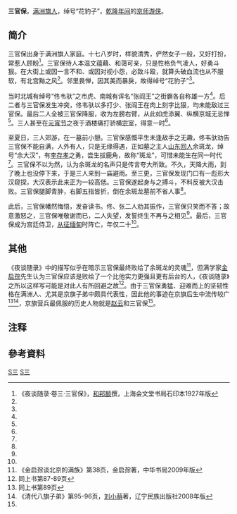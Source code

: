 '''三官保'''，[[满族|满洲旗人]]，绰号“花豹子”，[[乾隆年间|乾隆年间]]的[[北京|京师]][[游侠|游侠]]。

==简介==
三官保出身于满洲旗人家庭。十七八岁时，样貌清秀，俨然女子一般，又好打扮，常惹人顾盼<ref name="夜谈">《夜谈随录·卷三·三官保》，[[和邦额|和邦额]]撰，上海会文堂书局石印本1927年版</ref>。三官保待人本温文蕴藉、和蔼可亲，只是性格负气凌人，好勇斗狠。在大街上或因一言不和、或因对视小怨，必致斗殴，就算头破血流也从不服软，有北宫黝之风{{noteTag|1= '''北宫黝'''，又称“'''北宫子'''”，春秋时期齐国的勇士，即使眼睛被戳也不躲避。《孟子·公孙丑上》和《淮南子·主术训》载有其事迹}}<ref name="夜谈" />。邻里畏惮，因其美而暴戾，故得绰号“花豹子”<ref name="夜谈" />。

当时北城有绰号“佟韦驮”之市虎、南城有诨名“张阎王”之街霸各自称雄一方<ref name="夜谈" />。后二者与三官保发生冲突，佟韦驮以多打少、张阎王在肉上刻字比狠，均未能敌过三官保。最后二人全被三官保降服，收为左膀右臂，从此如虎添翼、纵横京城无忌惮<ref name="夜谈" />。三人甚至在[[元宵节|元宵节]]之夜于酒楼痛打骄横[[清朝宗室|宗室]]，得意一时<ref name="夜谈" />。

至夏日，三人郊游，在一墓前小憩。三官保感慨平生未逢敌手之无趣，佟韦驮劝告三官保不能自满，人外有人，只是无缘得遇，正如墓之主人[[山东省|山东]][[回族|回人]]余斑龙，绰号“余大汉”，有[[李存孝_(唐朝)|李存孝]]之勇，尝生拔鹿角，故称“斑龙”，可惜未能生在同一时代<ref name="夜谈" />。三官保不以为然，认为余斑龙的名声只是传言夸大所致。不久，天降大雨，到了晚上也没停下来，于是三人来到一庙避雨。至三更，三官保发现门口有一彪形大汉窥探，大汉表示此来正为一较高低。三官保遂起身与之搏斗，不料反被大汉击败。三官保腿脚青肿，右脚五指皆折，倒在余斑龙墓前不省人事<ref name="夜谈" />。

此后，三官保幡然悔悟，发奋读书。佟、张二人劝其振作，三官保只笑而不答；故意激怒之，三官保唯敬谢而已，二人失望，发誓终生不再与之相见<ref name="夜谈" />。最后，三官保成为宫廷侍卫，[[清緬戰爭|从征缅甸]]时阵亡，年仅二十<ref name="夜谈" />。

==其他==
《夜谈随录》中的描写似乎在暗示三官保最终败给了余斑龙的灵魂<ref name="金启孮" >《金启孮谈北京的满族》第38页，金启孮著，中华书局2009年版</ref>，但满学家[[金启孮|金启孮]]先生认为三官保应该是败给了一个比他实力更强且更有后台的人，《夜谈随录》之所以这样写可能是对此人有所回避之故<ref>同上书第87-89页</ref>。由于三官保勇猛、迎难而上的坚韧性格在满洲人、尤其是京旗子弟中颇具代表性，因此他的事迹在京旗后生中流传较广<ref>同上书第89页</ref><ref>《清代八旗子弟》第95-96页，[[刘小萌|刘小萌]]著，辽宁民族出版社2008年版</ref>，京旗营兵最佩服的历史人物就是[[赵云|赵云]]和三官保<ref name="金启孮" />。

==注释==
<div class="references-small">
{{NoteFoot}}
</div>

==參考資料==
<div class="references-small">
{{RefFoot}}
<references />
</div>

[[Category:清朝人|S三]]
[[Category:满洲旗人|S三]]